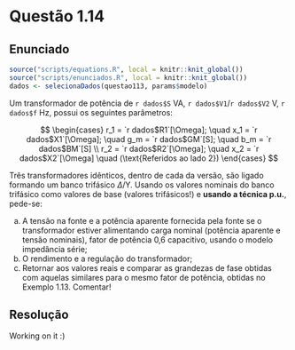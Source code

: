 <!-- Criado por Djonathan Quadras -->

# Questão 1.14 {-}

## Enunciado {-}

```r
source("scripts/equations.R", local = knitr::knit_global())
source("scripts/enunciados.R", local = knitr::knit_global())
dados <- selecionaDados(questao113, params$modelo)
```


Um transformador de potência de `r dados$S` VA, `r dados$V1`/`r dados$V2` V, `r dados$f` Hz, possui os seguintes parâmetros:

$$
\begin{cases}
  r_1 = `r dados$R1`[\Omega]; \quad x_1 = `r dados$X1`[\Omega]; \quad g_m = `r dados$GM`[S]; \quad b_m = `r dados$BM`[S] \\
  r_2 = `r dados$R2`[\Omega]; \quad x_2 = `r dados$X2`[\Omega] \quad (\text{Referidos ao lado 2})
\end{cases}
$$

Três transformadores idênticos, dentro de cada da versão, são ligado formando um banco trifásico $\Delta$/Y. Usando os valores nominais do banco trifásico como valores de base (valores trifásicos!) e **usando a técnica p.u.**, pede-se:

a. A tensão na fonte e a potência aparente fornecida pela fonte se o transformador estiver alimentando carga nominal (potência aparente e tensão nominais), fator de potência 0,6 capacitivo, usando o modelo impedância série;
b. O rendimento e a regulação do transformador;
c. Retornar aos valores reais e comparar as grandezas de fase obtidas com aquelas similares para o mesmo fator de potência, obtidas no Exemplo 1.13. Comentar!

## Resolução {-}

Working on it :)